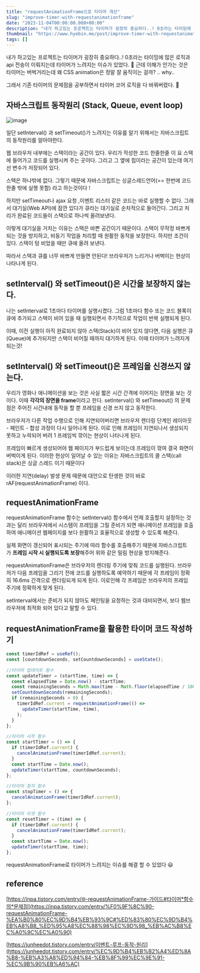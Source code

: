 ```yaml
---
title: "requestAnimationFrame으로 타이머 개선"
slug: "improve-timer-with-requestanimationframe"
date: "2023-11-04T00:00:00.000+00:00"
description: "내가 하고있는 프로젝트는 타이머가 굉장히 중요하다..! 0초라는 타이밍에 많은 로직과 api 전송이 이뤄지는데 타이머가 느려지는 이슈가 있었다. 근데 이해가 안가는 것은 타이머는 버벅거리는데 왜 CSS animation은 정말 잘 움직이는 걸까?"
thumbnail: "https://www.hyebin.me/post/improve-timer-with-requestanimationframe/cover.png"
tags: []
---
```


내가 하고있는 프로젝트는 타이머가 굉장히 중요하다..! 0초라는 타이밍에 많은 로직과 api 전송이 이뤄지는데 타이머가 느려지는 이슈가 있었다. 🤔 근데 이해가 안가는 것은 타이머는 버벅거리는데 왜 CSS animation은 정말 잘 움직이는 걸까? .. why..

그래서 기존 타이머의 문제점을 공부하면서 타이머 코어 로직을 다 바꿔버렸다. 🚀

## 자바스크립트 동작원리 (Stack, Queue, event loop)

![image](https://github.com/thsuekfk2/hye-bin-markdown-blog/assets/76821963/0ec10745-f811-4b37-9d2d-8fe70b7e3aa9)

일단 setInterval() 과 setTimeout()가 느려지는 이유를 알기 위해서는 자바스크립트의 동작원리를 알아야한다.

웹 브라우저 내부에는 스택이라는 공간이 있다. 우리가 작성한 코드 한줄한줄 이 요 스택에 들어가고 코드를 실행시켜 주는 곳이다. 그리고 그 옆에 힙이라는 공간이 있는데 여기선 변수가 저장되어 있다.

스택은 하나밖에 없다. 그렇기 때문에 자바스크립트는 싱글스레드언어(== 한번에 코드 한줄 밖에 실행 못함) 라고 하는것이다 !

하지만 setTimeout나 ajax 요청 ,이벤트 리스터 같은 코드는 바로 실행할 수 없다. 그래서 대기실(Web API)에 잠깐 있다가 큐라는 대기실로 순차적으로 들어간다. 그리고 처리가 완료된 코드들이 스택으로 하나씩 올려보낸다.

이렇게 대기실을 거치는 이유는 스택은 바쁜 공간이기 때문이다. 스택이 무작정 바쁘게 되는 것을 방지하고, 비동기 작업을 처리할 때 원활한 동작을 보장한다. 하지만 조건이 있다. 스택이 텅 비었을 때만 큐에 올려 보낸다.

따라서 스택과 큐를 너무 바쁘게 만들면 안된다! 브라우저가 느리거나 버벅이는 현상이 나타나게 된다.

## setInterval() 와 setTimeout()은 시간을 보장하지 않는다.

나는 setInterval로 1초마다 타이머를 실행시켰다. 그럼 1초마다 함수 또는 코드 블록이 큐에 추가되고 스택이 비어 있을 때 실행되면서 주기적으로 작업이 반복 실행되게 된다.

이때, 이전 실행이 아직 완료되지 않아 스택(Stack)이 비어 있지 않다면, 다음 실행은 큐(Queue)에 추가되지만 스택이 비어질 때까지 대기하게 된다. 이때 타이머가 느려지게 되는것!

## setInterval() 와 setTimeout()은 프레임을 신경쓰지 않는다.

우리가 영화나 애니메이션을 보는 것은 사실 짧은 시간 간격에 이어지는 장면을 보는 것이다. 이때 **각각의 장면을 frame**이라고 한다. setInterval() 와 setTimeout() 의 문제점은 주어진 시간내에 동작을 할 뿐 프레임을 신경 쓰지 않고 동작한다.

브라우저가 다른 작업 수행으로 인해 지연되어버리면 브라우저 렌더링 단계인 레이아웃 - 페인트 - 합성 과정이 다시 일어나게 된다. 이로 인해 프레임이 지연되나서 생성되지 못하고 누락되어 버려 1 프레임씩 깎이는 현상이 나타나게 된다.

프레임이 빠르게 생성되어야 웹 페이지가 부드럽게 보이는데 프레임이 깎여 결국 화면이 버벅이게 된다. 이러한 현상이 일어날 수 있는 이유는 자바스크립트의 콜 스택(call stack)은 싱글 스레드 이기 때문이다

이러한 지연(delay) 발생 문제 때문에 대안으로 탄생한 것이 바로 rAF(requestAnimationFrame) 이다.

## requestAnimationFrame

requestAnimationFrame 함수는 setInterval() 함수에서 언제 호출할지 설정하는 것과는 달리 브라우저에서 시스템이 프레임을 그릴 준비가 되면 애니메이션 프레임을 호출하여 애니메이션 웹페이지를 보다 원활하고 효율적으로 생성할 수 있도록 해준다.

실제 화면이 갱신되어 표시되는 주기에 따라 함수를 호출해주기 때문에 자바스크립트가 **프레임 시작 시 실행되도록 보장**해주어 위와 같은 밀림 현상을 방지해준다.

requestAnimationFrame은 브라우저의 렌더링 주기에 맞춰 코드를 실행된다. 브라우저가 다음 프레임을 그리기 전에 코드를 실행하도록 예약하기 때문에 각 프레임이 정확히 16.6ms 간격으로 렌더링되게 되게 된다. 이로인해 각 프레임은 브라우저의 프레임 주기에 정확하게 맞게 된다.

setInterval에서는 준비가 되지 않아도 페인팅을 요청하는 것과 대비되면서, 보다 웹브라우저에 최적화 되어 있다고 말할 수 있다.

## requestAnimationFrame을 활용한 타이머 코드 작성하기

```javascript
const timerIdRef = useRef();
const [countdownSeconds, setCountdownSeconds] = useState();

//타이머 업데이트 함수
const updateTimer = (startTime, time) => {
  const elapsedTime = Date.now() - startTime;
  const remainingSeconds = Math.max(time - Math.floor(elapsedTime / 1000), 0);
  setCountdownSeconds(remainingSeconds);
  if (remainingSeconds > 0) {
    timerIdRef.current = requestAnimationFrame(() =>
      updateTimer(startTime, time),
    );
  }
};

//타이머 시작 함수
const startTimer = () => {
  if (timerIdRef.current) {
    cancelAnimationFrame(timerIdRef.current);
  }
  const startTime = Date.now();
  updateTimer(startTime, countdownSeconds);
};

//타이머 정지 함수
const stopTimer = () => {
  cancelAnimationFrame(timerIdRef.current);
};

//타이머 리셋 함수
const resetTimer = (time) => {
  if (timerIdRef.current) {
    cancelAnimationFrame(timerIdRef.current);
  }
  const startTime = Date.now();
  updateTimer(startTime, time);
};
```

requestAnimationFrame로 타이머가 느려지는 이슈를 해결 할 수 있었다 😃

## reference

[https://inpa.tistory.com/entry/🌐-requestAnimationFrame-가이드#타이머*함수의*문제점](https://inpa.tistory.com/entry/%F0%9F%8C%90-requestAnimationFrame-%EA%B0%80%EC%9D%B4%EB%93%9C#%ED%83%80%EC%9D%B4%EB%A8%B8_%ED%95%A8%EC%88%98%EC%9D%98_%EB%AC%B8%EC%A0%9C%EC%A0%90)

[https://junheedot.tistory.com/entry/이벤트-루프-동작-원리](https://junheedot.tistory.com/entry/%EC%9D%B4%EB%B2%A4%ED%8A%B8-%EB%A3%A8%ED%94%84-%EB%8F%99%EC%9E%91-%EC%9B%90%EB%A6%AC)